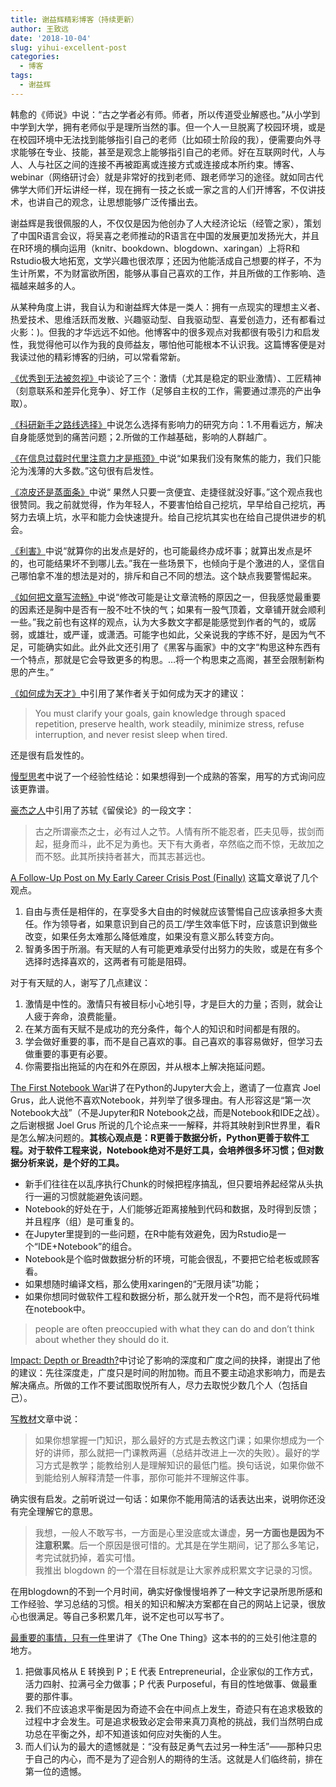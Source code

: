 ```yaml
---
title: 谢益辉精彩博客（持续更新）
author: 王致远
date: '2018-10-04'
slug: yihui-excellent-post
categories: 
  - 博客
tags: 
  - 谢益辉
---
```


韩愈的《师说》中说：“古之学者必有师。师者，所以传道受业解惑也。”从小学到中学到大学，拥有老师似乎是理所当然的事。但一个人一旦脱离了校园环境，或是在校园环境中无法找到能够指引自己的老师（比如硕士阶段的我），便需要向外寻求能够在专业、技能，甚至是观念上能够指引自己的老师。好在互联网时代，人与人、人与社区之间的连接不再被距离或连接方式或连接成本所约束。博客、webinar（网络研讨会）就是非常好的找到老师、跟老师学习的途径。就如同古代佛学大师们开坛讲经一样，现在拥有一技之长或一家之言的人们开博客，不仅讲技术，也讲自己的观念，让思想能够广泛传播出去。

谢益辉是我很佩服的人，不仅仅是因为他创办了人大经济论坛（经管之家），策划了中国R语言会议，将吴喜之老师推动的R语言在中国的发展更加发扬光大，并且在R环境的横向运用（knitr、bookdown、blogdown、xaringan）上将R和Rstudio极大地拓宽，文学兴趣也很浓厚；还因为他能活成自己想要的样子，不为生计所累，不为财富欲所困，能够从事自己喜欢的工作，并且所做的工作影响、造福越来越多的人。

从某种角度上讲，我自认为和谢益辉大体是一类人：拥有一点现实的理想主义者、热爱技术、思维活跃而发散、兴趣驱动型、自我驱动型、喜爱创造力，还有都看过火影：)。但我的才华远远不如他。他博客中的很多观点对我都很有吸引力和启发性，我觉得他可以作为我的良师益友，哪怕他可能根本不认识我。这篇博客便是对我读过他的精彩博客的归纳，可以常看常新。

[《优秀到无法被忽视》](https://yihui.name/cn/2018/09/so-good-they-cannot-ignore-you/)中谈论了三个：激情（尤其是稳定的职业激情）、工匠精神（刻意联系和差异化竞争）、好工作（足够自主权的工作，需要通过漂亮的产出争取）。

[《科研新手之路线选择》](https://yihui.name/cn/2018/08/early-career/)中说怎么选择有影响力的研究方向：1.不用看远方，解决自身能感觉到的痛苦问题；2.所做的工作越基础，影响的人群越广。

[《在信息过载时代里注意力才是瓶颈》](https://yihui.name/cn/2018/08/attention/)中说“如果我们没有聚焦的能力，我们只能沦为浅薄的大多数。”这句很有启发性。

[《凉皮还是蒸面条》](https://yihui.name/cn/2018/08/cool-noodle/)中说“
果然人只要一贪便宜、走捷径就没好事。”这个观点我也很赞同。我之前就觉得，作为年轻人，不要害怕给自己挖坑，早早给自己挖坑，再努力去填上坑，水平和能力会快速提升。给自己挖坑其实也在给自己提供进步的机会。

[《利害》](https://yihui.name/cn/2018/08/pros-cons/)中说“就算你的出发点是好的，也可能最终办成坏事；就算出发点是坏的，也可能结果坏不到哪儿去。”我在一些场景下，也倾向于是个激进的人，坚信自己哪怕拿不准的想法是对的，排斥和自己不同的想法。这个缺点我要警惕起来。

[《如何把文章写流畅》](https://yihui.name/cn/2018/07/fluent-essay/)中说“修改可能是让文章流畅的原因之一，但我感觉最重要的因素还是胸中是否有一股不吐不快的气；如果有一股气顶着，文章铺开就会顺利一些。”我之前也有这样的观点，认为大多数文字都是能感觉到作者的气的，或孱弱，或雄壮，或严谨，或潇洒。可能字也如此，父亲说我的字练不好，是因为气不足，可能确实如此。此外此文还引用了《黑客与画家》中的文字“构思这种东西有一个特点，那就是它会导致更多的构思。...将一个构思束之高阁，甚至会限制新构思的产生。”

[《如何成为天才》](https://yihui.name/cn/2018/08/become-genius/)中引用了某作者关于如何成为天才的建议：

>You must clarify your goals, gain knowledge through spaced repetition, preserve health, work steadily, minimize stress, refuse interruption, and never resist sleep when tired.

还是很有启发性的。

[慢型思考](https://yihui.name/cn/2018/08/slow-thinker/)中说了一个经验性结论：如果想得到一个成熟的答案，用写的方式询问应该更靠谱。

[豪杰之人](https://yihui.name/cn/2018/08/hero/)中引用了苏轼《留侯论》的一段文字：

> 古之所谓豪杰之士，必有过人之节。人情有所不能忍者，匹夫见辱，拔剑而起，挺身而斗，此不足为勇也。天下有大勇者，卒然临之而不惊，无故加之而不怒。此其所挟持者甚大，而其志甚远也。

[A Follow-Up Post on My Early Career Crisis Post (Finally)](https://yihui.name/en/2018/09/career-crisis-follow-up/) 这篇文章说了几个观点。

1. 自由与责任是相伴的，在享受多大自由的时候就应该警惕自己应该承担多大责任。作为领导者，如果意识到自己的员工/学生效率低下时，应该意识到做些改变，如果任务太难那么降低难度，如果没有意义那么转变方向。
2. 智勇多困于所溺。有天赋的人有可能更难承受付出努力的失败，或是在有多个选择时选择喜欢的，这两者有可能是阻碍。

对于有天赋的人，谢写了几点建议：

1. 激情是中性的。激情只有被目标小心地引导，才是巨大的力量；否则，就会让人疲于奔命，浪费能量。
2. 在某方面有天赋不是成功的充分条件，每个人的知识和时间都是有限的。
3. 学会做好重要的事，而不是自己喜欢的事。自己喜欢的事容易做好，但学习去做重要的事更有必要。
4. 你需要指出拖延的内在和外在原因，并从根本上解决拖延问题。

[The First Notebook War](https://yihui.name/en/2018/09/notebook-war/)讲了在Python的Jupyter大会上，邀请了一位嘉宾 Joel Grus，此人说他不喜欢Notebook，并列举了很多理由。有人形容这是“第一次Notebook大战”（不是Jupyter和R Notebook之战，而是Notebook和IDE之战）。之后谢根据 Joel Grus 所说的几个论点来一一解释，并将其映射到R世界里，看R是怎么解决问题的。**其核心观点是：R更善于数据分析，Python更善于软件工程。对于软件工程来说，Notebook绝对不是好工具，会培养很多坏习惯；但对数据分析来说，是个好的工具。**

- 新手们往往在以乱序执行Chunk的时候把程序搞乱，但只要培养起经常从头执行一遍的习惯就能避免该问题。
- Notebook的好处在于，人们能够近距离接触到代码和数据，及时得到反馈；并且程序（组）是可重复的。
- 在Jupyter里提到的一些问题，在R中能有效避免，因为Rstudio是一个“IDE+Notebook”的组合。
- Notebook是个临时做数据分析的环境，可能会很乱，不要把它给老板或顾客看。
- 如果想随时编译文档，那么使用xaringen的“无限月读”功能；
- 如果你想同时做软件工程和数据分析，那么就开发一个R包，而不是将代码堆在notebook中。

> people are often preoccupied with what they can do and don’t think about whether they should do it.

[Impact: Depth or Breadth?](https://yihui.name/en/2018/08/influence-depth-or-breadth/)中讨论了影响的深度和广度之间的抉择，谢提出了他的建议：先往深度走，广度只是时间的附加物。而且不要主动追求影响力，而是去解决痛点。所做的工作不要试图取悦所有人，尽力去取悦少数几个人（包括自己）。

[写教材](https://yihui.name/cn/2018/04/write-a-textbook/)文章中说：

> 如果你想掌握一门知识，那么最好的方式是去教这门课；如果你想成为一个好的讲师，那么就把一门课教两遍（总结并改进上一次的失败）。最好的学习方式是教学；能教给别人是理解知识的最低门槛。换句话说，如果你做不到能给别人解释清楚一件事，那你可能并不理解这件事。

确实很有启发。之前听说过一句话：如果你不能用简洁的话表达出来，说明你还没有完全理解它的意思。

> 我想，一般人不敢写书，一方面是心里没底或太谦虚，**另一方面也是因为不注意积累**。后一个原因是很可惜的。尤其是在学生期间，记了那么多笔记，考完试就扔掉，着实可惜。  
我推出 blogdown 的一个潜在目标就是让大家养成积累文字记录的习惯。

在用blogdown的不到一个月时间，确实好像慢慢培养了一种文字记录所思所感和工作经验、学习总结的习惯。相关的知识和解决方案都在自己的网站上记录，很放心也很满足。等自己多积累几年，说不定也可以写书了。

[最重要的事情，只有一件](https://yihui.name/cn/2018/05/the-one-thing/)里讲了《The One Thing》这本书的的三处引他注意的地方。

1. 把做事风格从 E 转换到 P；E 代表 Entrepreneurial，企业家似的工作方式，活力四射、拉满弓全力做事；P 代表 Purposeful，有目的性地做事、做最重要的那件事。
2. 我们不应该追求平衡是因为奇迹不会在中间点上发生，奇迹只有在追求极致的过程中才会发生。可是追求极致必定会带来真刀真枪的挑战，我们当然明白成功总在平衡之外，却不知道该如何应对失衡的人生。
3. 而人们认为的最大的遗憾就是：“没有鼓足勇气去过另一种生活”——那种只忠于自己的内心，而不是为了迎合别人的期待的生活。这就是人们临终前，排在第一位的遗憾。